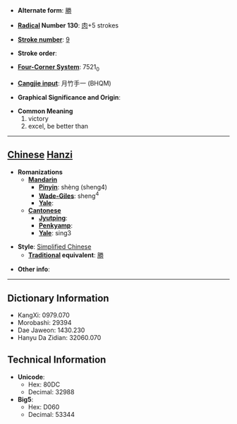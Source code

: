 * '''Alternate form''': [[勝]]

* '''[[Wiktionary:Chinese radical index| Radical]] Number 130''': [[Wiktionary:Chinese radical index 肉|肉]]+5 strokes

* '''[[Wiktionary:Chinese total strokes index|Stroke number]]''': [[Wiktionary:Chinese total strokes index 9|9]]

* '''Stroke order''': 

* '''[[Wiktionary:Chinese four corner index|Four-Corner System]]''': 7521<sub>0</sub>

* '''[[Wiktionary:Chinese Cangjie index|Cangjie input]]''': 月竹手一 (BHQM)

* '''Graphical Significance and Origin''': 

* '''Common Meaning'''
*#victory
*# excel, be better than


----

== [[Chinese]] [[Hanzi]] ==

* '''Romanizations'''
** '''[[Mandarin]]'''
*** '''[[Pinyin]]''': shèng (sheng4)
*** '''[[Wade-Giles]]''': sheng<sup>4</sup>
*** '''[[Yale]]''': 
** '''[[Cantonese]]'''
*** '''[[Jyutping]]''':
*** '''[[Penkyamp]]''': 
*** '''[[Yale]]''': sing3

* '''Style''': [[Simplified Chinese]] 
** '''[[Traditional Chinese|Traditional]] equivalent''': [[勝]]

* '''Other info''': 

----

== Dictionary Information ==

* KangXi: 0979.070
* Morobashi: 29394
* Dae Jaweon: 1430.230
* Hanyu Da Zidian: 32060.070

== Technical Information ==

* '''Unicode''':
** Hex: 80DC
** Decimal: 32988
* '''Big5''':
** Hex: D060
** Decimal: 53344